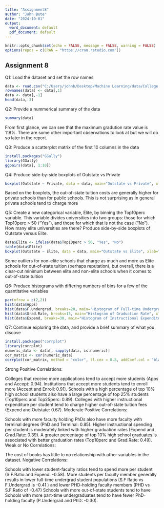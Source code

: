 ---
title: "Assignment8"
author: "John Bute"
date: "2024-10-01"
output:
  word_document: default
  pdf_document: default
---

```{r setup, include=FALSE}
knitr::opts_chunk$set(echo = FALSE, message = FALSE, warning = FALSE)
options(repos = c(CRAN = "https://cran.rstudio.com"))
```

## Assignment 8

Q1: Load the dataset and set the row names

```{r college_setup, echo = TRUE}
data <- read.csv("C:/Users/johnb/Desktop/Machine Learning/data/College.csv")
rownames(data) <- data[,1]
data <- data[,-1]
head(data, 3)
```

Q2:
Provide a nummerical summary of the data
```{r college, echo=TRUE}
summary(data)
```
From first glance, we can see that the maximum gradution rate value is 118%. There are some other important observations to look at but we will do so later in the report.

Q3: Produce a scatterplot matrix of the first 10 columns in the data
```{r college_plots, echo=TRUE, fig.width=5, fig.height=5}
install.packages("GGally")
library(GGally)
ggpairs(data[, 1:10])
```


Q4: Produce side-by-side boxplots of Outstate vs Private
```{r college_box, echo=TRUE}
boxplot(Outstate ~ Private, data = data, main="Outstate vs Private", xlab="Private", ylab="Outstate Tuition")
```
Based on the boxplots, the out-of-state tuition costs are generally higher for private schools than for public schools. This is not surprising as in general private schools tend to charge more

Q5: Create a new categorical variable, Elite, by binning the Top10perc variable. This variable divides
universities into two groups: those for which Top10perc > 50 (“Yes”), and those for which that is not
the case (“No”). How many elite universities are there? Produce side-by-side boxplots of Outstate
versus Elite.
```{r college_box_vs_elite, echo=TRUE}
data$Elite <- ifelse(data$Top10perc > 50, "Yes", "No")
table(data$Elite)
boxplot(Outstate ~ Elite, data = data, main="Outstate vs Elite", xlab="Elite", ylab="Outstate Tuition")
```
Some outliers for non-elite schools that charge as much and more as Elite schools for out-of-state tuition (perhaps reputation), but overall, there is a clear-cut minimum between elite and non-elite schools when it comes to out-of-state tuition

Q6: Produce histograms with differing numbers of bins for a few of the quantitative variables

```{r histogram_fundergrad, echo=TRUE}
par(mfrow = c(2,2))
hist(data$Apps)
hist(data$F.Undergrad, breaks=20, main="Histogram of Full-time Undergrads", xlab="F.Undergrad")
hist(data$Grad.Rate, breaks=15, main="Histogram of Graduation Rate", xlab="Grad.Rate")
hist(data$Expend, breaks=30, main="Histogram of Instructional Expenditure", xlab="Expend")
```

Q7: Continue exploring the data, and provide a brief summary of what you discove
```{r college_heatmap, echo=TRUE}
install.packages("corrplot")
library(corrplot)
numeric_data <- data[, sapply(data, is.numeric)]
cor_matrix <- cor(numeric_data)
corrplot(cor_matrix, method = "color", tl.cex = 0.8, addCoef.col = "black", number.cex = 0.7)
```
Strong Positive Correlations:

Colleges that receive more applications tend to accept more students (Apps and Accept: 0.94).
Institutions that accept more students tend to enroll more (Accept and Enroll: 0.91).
Schools with a high percentage of top 10% high school students also have a large percentage of top 25% students (Top10perc and Top25perc: 0.89).
Colleges with higher instructional expenditure per student tend to charge higher out-of-state tuition fees (Expend and Outstate: 0.67).
Moderate Positive Correlations:

Schools with more faculty holding PhDs also have more faculty with terminal degrees (PhD and Terminal: 0.85).
Higher instructional spending per student is moderately linked with higher graduation rates (Expend and Grad.Rate: 0.39).
A greater percentage of top 10% high school graduates is associated with better graduation rates (Top10perc and Grad.Rate: 0.49).
Weak or No Correlations:

The cost of books has little to no relationship with other variables in the dataset.
Negative Correlations:

Schools with lower student-faculty ratios tend to spend more per student (S.F.Ratio and Expend: -0.58).
More students per faculty member generally results in lower full-time undergrad student populations (S.F Ratio vs F.Undergrad is -0.41 ) and lower PHD-holding faculty members (PHD vs S.F.Ratio of -0.47)
Schools with more out-of-state students tend to have 
Schools with more part-time undergraduates tend to have fewer PhD-holding faculty (P.Undergrad and PhD: -0.30).